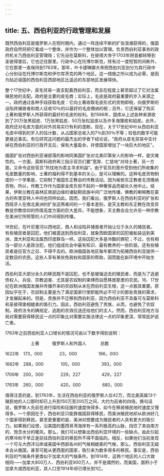 ```yaml
---
---
---
```

title: 五、西伯利亚的行政管理和发展
---



既然西伯利亚是俄罗斯人在短时期内，通过一阵连续不断的扩张浪潮获得的，俄国政府自然将把它看成一个整体，并作为一个整体加以管理。负责西伯利亚事务的政府机关乃西伯利亚管理局；它先设在莫斯科，在彼得大帝于1703年把首都转移到圣彼得堡后，它也迁往那里。行政中心在托博尔斯克，除有过一度短暂的间断外，它在那里一直保持到1763年。那年，叶卡捷琳娜大帝把西伯刘亚划分为其行政中心分别设在托博尔斯克和伊尔库茨克的两个地区。这一措施之所以成为必需，是因为贴近祖国的西伯利亚西部地区比遥远的东部地区发展得快。

整个17世纪中，皮毛贸易一直支配着西伯利亚，而且在程度上甚至超过了它对法属殖民地的支配。政府是主要的皮毛商；实际上，毛皮是政府最重要的岁入来源之一。政府通过各种手段获取毛皮：它向土著收取毛皮形式的贡物即税，向俄罗斯的设陷井捕兽者和商人征收10％的以最好的毛皮缴纳的税；另外，它还保留了购买土著和俄罗斯人所获得的最好的毛皮的权利。到1586年，国库从上述各种来源收到了20万张黑貂皮、1万张黑狐皮、50万张松鼠皮以及许多海狸皮和貂皮。此外，政府还对毛皮方面的对外贸易实行有利的垄断。现在，关于17世纪中叶从西伯利亚毛皮中得到的岁入的估计数，从占国家总收入的7％到30％不等；较低的数字可能更接近事实。有位研究这问题的最杰出的学者下结论说，"政府从皮毛贸易中支付掉在西伯利亚的行政开支后，保有大量盈余，并使国家增加了一块巨大的地区"。

俄国扩张对西伯利亚诸部落的影响同美国扩张对北美印第安人的影响一样，是灾难性的。一方面，莫斯科政府再三指示官员们要"宽厚、仁慈地"对待土著，另一方面，又命令这些官员"热忱地为君主寻求利益"。由于官员的晋升受到他们所收集的毛皮数量的影响，土著的福利得不到基本的关心，是可以理解的。这种毛皮贡物制度的一个学果是，它抑制了俄国东正教会的传教洁动。因为皈依东正教者无须缴纳贡物，所以，传教工作作为国家金库负担不起的一种奢侈品而被长久地中止。结果，伊斯兰教在森林区南部边缘的诸鞑靼民族中间广泛地传播，佛教的喇嘛教在蒙古的布里亚特人中间也同样如此。因而，我们看出，俄罗斯人在西伯利亚的扩张和西班牙人在南北美洲的扩张这两者间的一个基本差别，是天主教和东正教在改变异教徒宗教信仰的热情高度方面的巨大差异。不能想象，天主教会会允许另一种宗教在美洲它所照管的人们中间得到传播。

18世纪，在叶尼塞河以西地区，商人和设陷井捕兽者开始让位于永久的殖民者。有些殖民者是囚犯，他们被遣送到西伯利亚，就象西欧国家的囚犯被船装运到美洲、澳大利亚和法属西印度群岛一样。这些囚犯大多是冷酷的罪犯；不过，也有相当一部分人是政治犯，他们组成社会中最有知识、最有教养的一些阶层。还有些殖民者是应官方之召、不得不去的。欧洲俄国各地区每年都须为拓殖西伯利亚提供一定数目的农民。这些人享有某些免税权和国家的帮助，因而能在新环境中开始生活。

西伯利亚大部分永久的移民既不是囚犯，也不是被强迫去的殖民者，而是为了逃避债权人、兵役、宗教迫害、尤其是农奴制的束缚而自愿移居那里的农民。16、17世纪在欧洲俄国发展并传播开来的农奴制从未在西伯利亚生根，这一点极其重要。原因似乎在于，农奴制主要是为了满足国家行使职能所必不可少的那些贵族的需求，才发展起来的。但是，贵族并不迁移到西伯利亚，因为西伯利亚不具备可与莫斯科和圣彼得堡相媲美的吸引力。因此，西伯利亚避免了贵族，从而，也避免了农奴制。政府法令的确规定，逃跑的农效应送还给他们的主人。然而，西伯利亚地方当局对需要获得移民这一点的印象比对需要实施法律这一点的印象更深，常常庇护逃亡者。

1763年之前西伯利亚人口增长的情况可由以下数字得到说明：

　　　　　　土著　　　俄罗斯人和外国人　　　 总数

1622年　173，000　　　　23，000　　　　　196，00O

1662年　288，000　　　　105，000　　　　　393，000

1709年　200，000　　　　229，227　　　　　429，227

1763年　260，000　　　　420，000　　　　　680，000

值得注意的是，到1763年，生活在西伯利亚的俄罗斯人仅42万，而北美英属13个殖民地的人口那时却已上升到150万至200万之间，大约为前者的四倍。换句话说，俄罗斯人先前在进行探险和征服时速度快得多，如今在移居殖民地时速度又慢得多。一个原因在于，西伯利亚只能靠俄国获得移民，而美洲殖民地却从欧洲好几个国家得到移民。甚至更重要的是，美洲对想要成为殖民者的人具有更大的吸引力。如果我们设想，沿美国的墨西哥湾海岸有一系列极高的山脉，挡住了来自南方的、饱含水分的暖风，那么，我们可以想象出西伯利亚环境的一些缺点。由此引起的寒冷和干旱正是前往西伯利亚的移民所不得不面临的。相反，如果他们当初发现一个可与大西洋沿岸或美国中西部各州的气候相媲美的气候，那么，西伯利亚无疑本会从俄国，甚至可能从更西面的国家，吸引来为数多得多的移民。事实是，西伯利亚的气候条件更类似于加拿大的气候条件。到1914年，这两个地区的人口大致相同——加拿大800万人、西伯利亚900万人，并不是偶然的，而美国，面积小于加拿大或西伯利亚，其人口至1914年却已增长到1亿。
